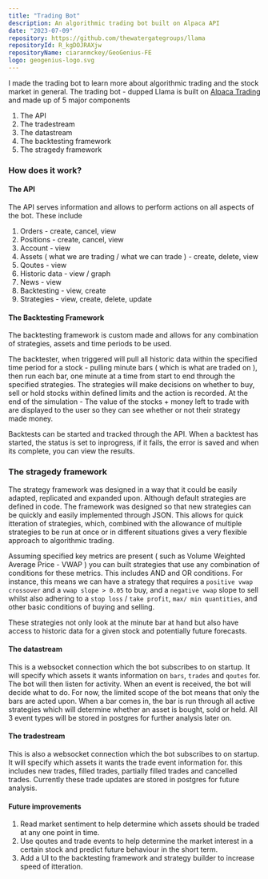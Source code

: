 ```yaml
---
title: "Trading Bot"
description: An algorithmic trading bot built on Alpaca API
date: "2023-07-09"
repository: https://github.com/thewatergategroups/llama
repositoryId: R_kgDOJRAXjw
repositoryName: ciaranmckey/GeoGenius-FE
logo: geogenius-logo.svg
---
```

I made the trading bot to learn more about algorithmic trading and the stock market in general.
The trading bot - dupped Llama is built on [Alpaca Trading](https://alpaca.markets/) and made up of 5 major components

1. The API
2. The tradestream
3. The datastream
4. The backtesting framework
6. The stragedy framework

### How does it work? 

#### The API
The API serves information and allows to perform actions on all aspects of the bot. These include

1. Orders - create, cancel, view
2. Positions - create, cancel, view
3. Account - view
4. Assets ( what we are trading / what we can trade ) - create, delete, view
5. Qoutes - view
6. Historic data - view / graph
7. News - view
8. Backtesting - view, create
9. Strategies - view, create, delete, update

#### The Backtesting Framework

The backtesting framework is custom made and allows for any combination of strategies, assets and time periods to be used.

The backtester, when triggered will pull all historic data within the specified time period for a stock - pulling minute bars ( which is what are traded on ), then run each bar, one minute at a time from start to end through the specified strategies. 
The strategies will make decisions on whether to buy, sell or hold stocks within defined limits and the action is recorded. 
At the end of the simulation - The value of the stocks + money left to trade with are displayed to the user so they can see whether or not their strategy made money. 

Backtests can be started and tracked through the API. When a backtest has started, the status is set to inprogress, if it fails, the error is saved and when its complete, you can view the results.

### The stragedy framework

The strategy framework was designed in a way that it could be easily adapted, replicated and expanded upon. 
Although default strategies are defined in code. The framework was designed so that new strategies can be quickly and easily implemented through JSON. 
This allows for quick itteration of strategies, which, combined with the allowance of multiple strategies to be run at once or in different situations gives a very flexible approach to algorithmic trading.

Assuming specified key metrics are present ( such as Volume Weighted Average Price - VWAP ) you can built strategies that use any combination of conditions for these metrics.
This includes AND and OR conditions. For instance, this means we can have a strategy that requires a `positive vwap crossover` and a `vwap slope > 0.05` to buy, and a `negative vwap` slope to sell whilst also adhering to a `stop loss` / `take profit`, `max/ min quantities`, and other basic conditions of buying and selling.

These strategies not only look at the minute bar at hand but also have access to historic data for a given stock and potentially future forecasts.

#### The datastream

This is a websocket connection which the bot subscribes to on startup. It will specify which assets it wants information on `bars`, `trades` and `qoutes` for.
The bot will then listen for activity. When an event is received, the bot will decide what to do. For now, the limited scope of the bot means that only the bars are acted upon. 
When a bar comes in, the bar is run through all active strategies which will determine whether an asset is bought, sold or held. All 3 event types will be stored in postgres for further analysis later on.

#### The tradestream

This is also a websocket connection which the bot subscribes to on startup. It will specify which assets it wants the trade event information for. this includes new trades, filled trades, partially filled trades and cancelled trades. 
Currently these trade updates are stored in postgres for future analysis. 

#### Future improvements
1. Read market sentiment to help determine which assets should be traded at any one point in time.
2. Use qoutes and trade events to help determine the market interest in a certain stock and predict future behaviour in the short term.
3. Add a UI to the backtesting framework and strategy builder to increase speed of itteration.



